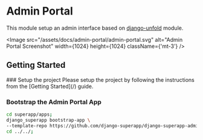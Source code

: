 
# Admin Portal

This module setup an admin interface based on [django-unfold](https://github.com/unfoldadmin/django-unfold) module.

<Image src="/assets/docs/admin-portal/admin-portal.svg" alt="Admin Portal Screenshot" width={1024} height={1024} className={'mt-3'} />

## Getting Started
<Steps>
### Setup the project
    Please setup the project by following the instructions from the [Getting Started](/) guide.

### Bootstrap the Admin Portal App
```bash
cd superapp/apps;
django_superapp bootstrap-app \
--template-repo https://github.com/django-superapp/django-superapp-admin-portal ./admin_portal;
cd ../../;
```
</Steps>

